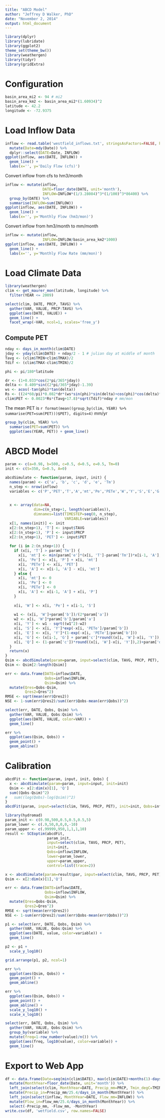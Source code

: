 ```yaml
---
title: "ABCD Model"
author: "Jeffrey D Walker, PhD"
date: "November 2, 2014"
output: html_document
---
```


```r
library(dplyr)
library(lubridate)
library(ggplot2)
theme_set(theme_bw())
library(weathergen)
library(tidyr)
library(gridExtra)
```

# Configuration

```r
basin_area_mi2 <- 94 # mi2
basin_area_km2 <- basin_area_mi2*(1.60934)^2
latitude <- 42.2
longitude <- -72.9375
```


# Load Inflow Data

```r
inflow <- read.table('westfield_inflows.txt', stringsAsFactors=FALSE, header=TRUE) %>%
  mutate(Date=mdy(Date)) %>%
  dplyr::select(DATE=Date, INFLOW)
ggplot(inflow, aes(DATE, INFLOW)) +
  geom_line() +
  labs(x='', y='Daily Flow (cfs)')
```

Convert inflow from cfs to hm3/month

```r
inflow <- mutate(inflow, 
                 DATE=floor_date(DATE, unit='month'),
                 INFLOW=INFLOW*(1/3.28084)^3*(1/100)^3*86400) %>%
  group_by(DATE) %>%
  summarise(INFLOW=sum(INFLOW))
ggplot(inflow, aes(DATE, INFLOW)) +
  geom_line() +
  labs(x='', y='Monthly Flow (hm3/mon)')
```

Convert inflow from hm3/month to mm/month

```r
inflow <- mutate(inflow,
                 INFLOW=INFLOW/basin_area_km2*1000)
ggplot(inflow, aes(DATE, INFLOW)) +
  geom_line() +
  labs(x='', y='Monthly Flow Rate (mm/mon)')
```

# Load Climate Data

```r
library(weathergen)
clim <- get_maurer_mon(latitude, longitude) %>%
  filter(YEAR <= 2009)
```

```r
select(clim, DATE, PRCP, TAVG) %>%
  gather(VAR, VALUE, PRCP:TAVG) %>%
  ggplot(aes(DATE, VALUE)) +
  geom_line() +
  facet_wrap(~VAR, ncol=1, scales='free_y')
```

## Compute PET

```r
nday <- days_in_month(clim$DATE)
jday <- yday(clim$DATE) + nday/2 - 1 # julian day at middle of month
Tavg <- (clim$TMIN+clim$TMAX)/2
Tdif <- (clim$TMAX-clim$TMIN)/2

phi <- pi/180*latitude

dr <- (1+0.033*cos(2*pi/365*jday))
delta <- 0.409*sin((2*pi/365*jday)-1.39)
ws <- acos(-tan(phi)*tan(delta))
Rs <- ((24*60/pi)*0.082*dr*(ws*sin(phi)*sin(delta)+cos(phi)*cos(delta)*sin(ws)))*0.408
clim$PET <- 0.0023*Rs*(Tavg+17.8)*sqrt(Tdif)*nday # mm/mon
```

The mean PET is `r format(mean((group_by(clim, YEAR) %>% summarise(PET=sum(PET)))$PET), digits=4)` mm/yr

```r
group_by(clim, YEAR) %>%
  summarise(PET=sum(PET)) %>%
  ggplot(aes(YEAR, PET)) + geom_line()
```

# ABCD Model

```r
param <- c(a=0.98, b=500, c=0.5, d=0.5, e=0.5, Tm=0)
init <- c(S=350, G=0.5, A=0)

abcdSimulate <- function(param, input, init) {
  names(param) <- c('a', 'b', 'c', 'd', 'e', 'Tm') 
  n_step <- nrow(inflow)
  variables <- c('P','PET','T','A','mt','Pe','PETe','W','Y','S','E','G','Q')
  
  
  x <- array(data=NA,
             dim=c(n_step+1, length(variables)),
             dimnames=list(TIMESTEP=seq(0, n_step),
                           VARIABLE=variables))
  x[1, names(init)] <- init
  x[2:(n_step+1), 'T'] <- input$TAVG
  x[2:(n_step+1), 'P'] <- input$PRCP
  x[2:(n_step+1), 'PET'] <- input$PET
  
  for (i in 2:(n_step+1)) {
    if (x[i, 'T'] > param['Tm']) {
      x[i, 'mt'] <- min(param['e']*(x[i, 'T']-param['Tm'])*x[i-1, 'A'], x[i-1, 'A'])
      x[i, 'Pe'] <- x[i, 'P'] + x[i, 'mt']
      x[i, 'PETe'] <- x[i, 'PET']
      x[i, 'A'] <- x[i-1, 'A'] - x[i, 'mt']
    } else {
      x[i, 'mt'] <- 0
      x[i, 'Pe'] <- 0
      x[i, 'PETe'] <- 0
      x[i, 'A'] <- x[i-1, 'A'] + x[i, 'P']
    }
  
    x[i, 'W'] <- x[i, 'Pe'] + x[i-1, 'S']
    
    w1 <- (x[i, 'W']+param['b'])/(2*param['a'])
    w2 <- x[i, 'W']*param['b']/param['a']
    x[i, 'Y'] <- w1 - sqrt((w1^2)-w2)
    x[i, 'S'] <- x[i, 'Y']*exp(-x[i, 'PETe']/param['b'])
    x[i, 'E'] <- x[i, 'Y']*(1-exp(-x[i, 'PETe']/param['b']))
    x[i, 'G'] <- (x[i-1, 'G'] + param['c']*round((x[i, 'W']-x[i, 'Y']),2))/(1+param['d'])
    x[i, 'Q'] <- (1-param['c'])*round((x[i, 'W']-x[i, 'Y']),2)+param['d']*x[i, 'G']
  }
  return(x)
}
Qsim <- abcdSimulate(param=param, input=select(clim, TAVG, PRCP, PET), init=init)[, 'Q']
Qsim <- Qsim[2:length(Qsim)]
```

```r
err <- data.frame(DATE=inflow$DATE,
                  Qobs=inflow$INFLOW,
                  Qsim=Qsim) %>%
  mutate(Qres=Qobs-Qsim,
         Qres2=Qres^2)
RMSE <- sqrt(mean(err$Qres2))
NSE <- 1-sum(err$Qres2)/sum((err$Qobs-mean(err$Qobs))^2)
```


```r
select(err, DATE, Qobs, Qsim) %>%
  gather(VAR, VALUE, Qobs:Qsim) %>%
  ggplot(aes(DATE, VALUE, color=VAR)) +
  geom_line()
```

```r
err %>%
  ggplot(aes(Qsim, Qobs)) +
  geom_point() +
  geom_abline()
```

# Calibration

```r
abcdFit <- function(param, input, init, Qobs) {
  x <- abcdSimulate(param=param, input=input, init=init)
  Qsim <- x[2:dim(x)[1], 'Q']
  sum((Qobs-Qsim)^2)
#   sum((log(Qobs)-log(Qsim))^2)
}
abcdFit(param, input=select(clim, TAVG, PRCP, PET), init=init, Qobs=inflow$INFLOW)
```


```r
library(hydromad)
param_init <- c(0.98,500,0.5,0.5,0.5,5)
param_lower <- c(.9,50,0,0,0,-10)
param_upper <- c(.99999,950,1,1,1,10)
result <- SCEoptim(abcdFit,
                   param_init,
                   input=select(clim, TAVG, PRCP, PET), 
                   init=init, 
                   Qobs=inflow$INFLOW,
                   lower=param_lower,
                   upper=param_upper,
                   control=list(trace=2))
```


```r
x <- abcdSimulate(param=result$par, input=select(clim, TAVG, PRCP, PET), init=init)
Qsim <- x[2:dim(x)[1],'Q']

err <- data.frame(DATE=inflow$DATE,
                  Qobs=inflow$INFLOW,
                  Qsim=Qsim) %>%
  mutate(Qres=Qobs-Qsim,
         Qres2=Qres^2)
RMSE <- sqrt(mean(err$Qres2))
NSE <- 1-sum(err$Qres2)/sum((err$Qobs-mean(err$Qobs))^2)
```

```r
p1 <- select(err, DATE, Qobs, Qsim) %>%
  gather(VAR, VALUE, Qobs:Qsim) %>%
  ggplot(aes(DATE, value, color=variable)) +
  geom_line()

p2 <- p1 +
  scale_y_log10()

grid.arrange(p1, p2, ncol=1)
```

```r
err %>%
  ggplot(aes(Qsim, Qobs)) +
  geom_point() +
  geom_abline()
```

```r
err %>%
  ggplot(aes(Qsim, Qobs)) +
  geom_point() +
  geom_abline() +
  scale_y_log10() +
  scale_x_log10()
```

```r
select(err, DATE, Qobs, Qsim) %>%
  gather(VAR, VALUE, Qobs:Qsim) %>%
  group_by(variable) %>%
  mutate(freq=1-row_number(value)/n()) %>%
  ggplot(aes(freq, log10(value), color=variable)) +
  geom_line()
```

# Export to Web App

```r
df <- data.frame(Date=seq(min(clim$DATE), max(clim$DATE)+months(1)-days(1), by='1 day')) %>%
  mutate(MonthYear=floor_date(Date, unit='month')) %>%
  left_join(select(clim, MonthYear=DATE, Precip_mm=PRCP, Tmin_degC=TMIN, Tmax_degC=TMAX)) %>%
  mutate(Precip_in=Precip_mm/25.4/days_in_month(MonthYear)) %>%
  left_join(select(inflow, MonthYear=DATE, Flow_mm=INFLOW)) %>%
  mutate(Flow_in=Flow_mm/25.4/days_in_month(MonthYear)) %>%
  select(-Precip_mm, -Flow_mm, -MonthYear)
write.csv(df, 'wetfield.csv', row.names=FALSE)
```


